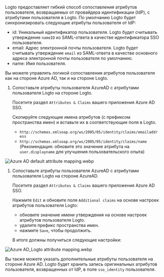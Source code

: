 Logto предоставляет гибкий способ сопоставления атрибутов пользователя, возвращаемых от провайдера идентификации (IdP), с атрибутами пользователя в Logto. По умолчанию Logto будет синхронизировать следующие атрибуты пользователя от IdP:

- id: Уникальный идентификатор пользователя. Logto будет считывать утверждение `nameID` из SAML-ответа в качестве идентификатора SSO пользователя.
- email: Адрес электронной почты пользователя. Logto будет считывать утверждение `email` из SAML-ответа в качестве основного адреса электронной почты пользователя по умолчанию.
- name: Имя пользователя.

Вы можете управлять логикой сопоставления атрибутов пользователя как на стороне Azure AD, так и на стороне Logto.

1. Сопоставьте атрибуты пользователя AzureAD с атрибутами пользователя Logto на стороне Logto.

   Посетите раздел `Attributes & Claims` вашего приложения Azure AD SSO.

   Скопируйте следующие имена атрибутов (с префиксом пространства имен) и вставьте их в соответствующие поля в Logto.

   - `http://schemas.xmlsoap.org/ws/2005/05/identity/claims/emailaddress`
   - `http://schemas.xmlsoap.org/ws/2005/05/identity/claims/name` (Рекомендация: обновите это значение атрибута на `user.displayname` для улучшения пользовательского опыта)

![Azure AD default attribute mapping.webp](./assets/azure_ad_default_attribute_mapping.webp)

1. Сопоставьте атрибуты пользователя AzureAD с атрибутами пользователя Logto на стороне AzureAD.

   Посетите раздел `Attributes & Claims` вашего приложения Azure AD SSO.

   Нажмите `Edit` и обновите поля `Additional claims` на основе настроек атрибутов пользователя Logto:

   - обновите значение имени утверждения на основе настроек атрибутов пользователя Logto.
   - удалите префикс пространства имен.
   - нажмите `Save`, чтобы продолжить.

   В итоге должны получиться следующие настройки:

![Azure AD_Logto attribute mapping.webp](./assets/azure_ad_logto_attribute_mapping.webp)

Вы также можете указать дополнительные атрибуты пользователя на стороне Azure AD. Logto будет хранить запись оригинальных атрибутов пользователя, возвращенных от IdP, в поле `sso_identity` пользователя.
